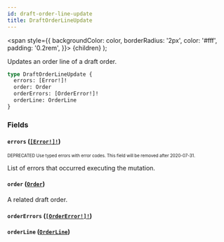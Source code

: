 ```yaml
---
id: draft-order-line-update
title: DraftOrderLineUpdate
---
```


<span
style={{
      backgroundColor: color,
      borderRadius: '2px',
      color: '#fff',
      padding: '0.2rem',
    }}>
{children}
</span>
);

Updates an order line of a draft order.

```graphql
type DraftOrderLineUpdate {
  errors: [Error!]!
  order: Order
  orderErrors: [OrderError!]!
  orderLine: OrderLine
}
```

### Fields

#### `errors` ([`[Error!]!`](/api-reference/objects/error.mdx))

<sub><sup><Tag color="#ffba00">DEPRECATED</Tag> Use typed errors with error codes. This field will be removed after 2020-07-31.</sup></sub>

List of errors that occurred executing the mutation.

#### `order` ([`Order`](/api-reference/objects/order.mdx))

A related draft order.

#### `orderErrors` ([`[OrderError!]!`](/api-reference/objects/order-error.mdx))

#### `orderLine` ([`OrderLine`](/api-reference/objects/order-line.mdx))
